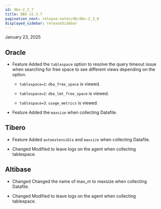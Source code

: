 ```yaml
---
id: dbx-2_3_7
title: DBX v2.3.7
pagination_next: release-notes/db/dbx-2_3_6
displayed_sidebar: releaseSidebar
---
```


January 23, 2025

## Oracle

- <Status priority='1'>Feature</Status> Added the `tablespace` option to resolve the query timeout issue when searching for free space to see different views depending on the option.

  - `tablespace=1`: `dba_free_space` is viewed.

  - `tablespace=2`: `dba_lmt_free_space` is viewed.

  - `tablespace=3`: `usage_metrics` is viewed.

- <Status priority='1'>Feature</Status> Added the `maxsize` when collecting Datafile.

## Tibero

- <Status priority='1'>Feature</Status> Added `autoextensible` and `maxsize` when collecting Datafile.

- <Status priority='1'>Changed</Status> Modified to leave logs on the agent when collecting tablespace.

## Altibase

- <Status priority='1'>Changed</Status> Changed the name of max_m to maxsize when collecting Datafile.

- <Status priority='1'>Changed</Status> Modified to leave logs on the agent when collecting tablespace.
